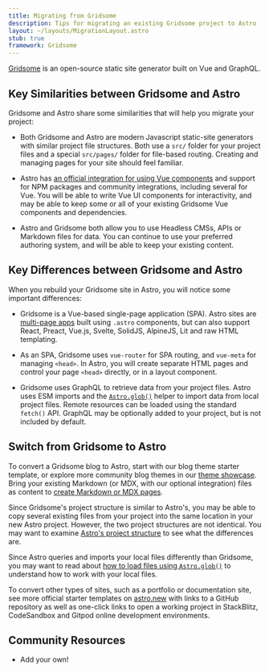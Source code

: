 ```yaml
---
title: Migrating from Gridsome
description: Tips for migrating an existing Gridsome project to Astro
layout: ~/layouts/MigrationLayout.astro
stub: true
framework: Gridsome
---
```


[Gridsome](https://gridsome.org) is an open-source static site generator built on Vue and GraphQL.

## Key Similarities between Gridsome and Astro

Gridsome and Astro share some similarities that will help you migrate your project:

- Both Gridsome and Astro are modern Javascript static-site generators with similar project file structures. Both use a `src/` folder for your project files and a special `src/pages/` folder for file-based routing. Creating and managing pages for your site should feel familiar.

- Astro has [an official integration for using Vue components](/en/guides/integrations-guide/vue/) and support for NPM packages and community integrations, including several for Vue. You will be able to write Vue UI components for interactivity, and may be able to keep some or all of your existing Gridsome Vue components and dependencies.

- Astro and Gridsome both allow you to use Headless CMSs, APIs or Markdown files for data. You can continue to use your preferred authoring system, and will be able to keep your existing content.

## Key Differences between Gridsome and Astro

When you rebuild your Gridsome site in Astro, you will notice some important differences:

- Gridsome is a Vue-based single-page application (SPA). Astro sites are [multi-page apps](/en/concepts/mpa-vs-spa/) built using `.astro` components, but can also support React, Preact, Vue.js, Svelte, SolidJS, AlpineJS, Lit and raw HTML templating.

- As an SPA, Gridsome uses `vue-router` for SPA routing, and `vue-meta` for managing `<head>`. In Astro, you will create separate HTML pages and control your page `<head>` directly, or in a layout component.

- Gridsome uses GraphQL to retrieve data from your project files. Astro uses ESM imports and the [`Astro.glob()`](/en/guides/imports/#astroglob) helper to import data from local project files. Remote resources can be loaded using the standard `fetch()` API. GraphQL may be optionally added to your project, but is not included by default.

## Switch from Gridsome to Astro

To convert a Gridsome blog to Astro, start with our blog theme starter template, or explore more community blog themes in our [theme showcase](https://astro.build/themes/). Bring your existing Markdown (or MDX, with our optional integration) files as content to [create Markdown or MDX pages](/en/guides/markdown-content/).

Since Gridsome's project structure is similar to Astro's, you may be able to copy several existing files from your project into the same location in your new Astro project. However, the two project structures are not identical. You may want to examine [Astro's project structure](/en/core-concepts/project-structure/) to see what the differences are.

Since Astro queries and imports your local files differently than Gridsome, you may want to read about [how to load files using `Astro.glob()`](/en/guides/imports/#astroglob) to understand how to work with your local files.

To convert other types of sites, such as a portfolio or documentation site, see more official starter templates on [astro.new](https://astro.new) with links to a GitHub repository as well as one-click links to open a working project in StackBlitz, CodeSandbox and Gitpod online development environments.

## Community Resources

- Add your own!